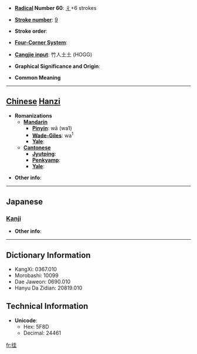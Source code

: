 * '''[[Wiktionary:Chinese radical index| Radical]] Number 60''': [[Wiktionary:Chinese radical index 彳|彳]]+6 strokes

* '''[[Wiktionary:Chinese total strokes index|Stroke number]]''': [[Wiktionary:Chinese total strokes index 9|9]]

* '''Stroke order''': 

* '''[[Wiktionary:Chinese four corner index|Four-Corner System]]''': 

* '''[[Wiktionary:Chinese Cangjie index|Cangjie input]]''': 竹人土土 (HOGG)

* '''Graphical Significance and Origin''': 

* '''Common Meaning'''

----

== [[Chinese]] [[Hanzi]] ==

* '''Romanizations'''
** '''[[Mandarin]]'''
*** '''[[Pinyin]]''': wā (wa1)
*** '''[[Wade-Giles]]''': wa<sup>1</sup>
*** '''[[Yale]]''': 
** '''[[Cantonese]]'''
*** '''[[Jyutping]]''':
*** '''[[Penkyamp]]''': 
*** '''[[Yale]]''': 

* '''Other info''': 

----

==Japanese==
===[[Kanji]]===
{{kanji|on readings=[[あい]] (ai), [[あ]] (a), [[え]] (e)|kun readings=[[ゆく]] (yuku)}}

* '''Other info''':  

----

== Dictionary Information ==

* KangXi: 0367.010
* Morobashi: 10099
* Dae Jaweon: 0690.010
* Hanyu Da Zidian: 20819.010

== Technical Information ==

* '''Unicode''':
** Hex: 5F8D
** Decimal: 24461

[[fr:徍]]